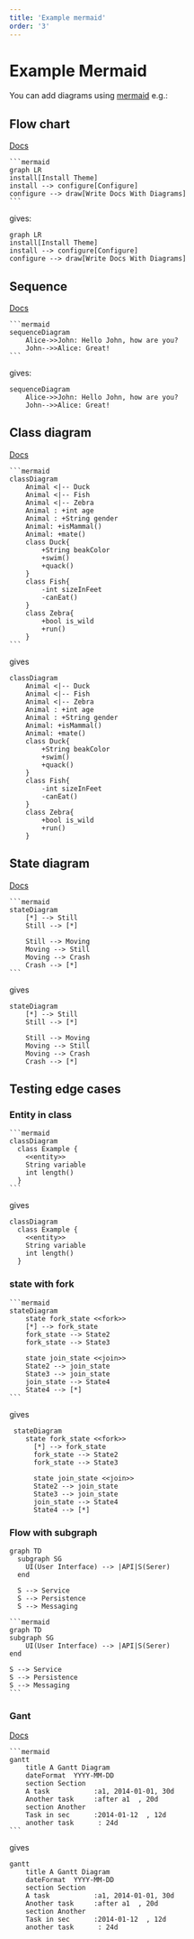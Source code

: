 ```yaml
---
title: 'Example mermaid'
order: '3'
---
```


# Example Mermaid

You can add diagrams using [mermaid](https://mermaidjs.github.io/#/) e.g.:

## Flow chart

[Docs](https://mermaidjs.github.io/#/flowchart)

    ```mermaid
    graph LR
    install[Install Theme]
    install --> configure[Configure]
    configure --> draw[Write Docs With Diagrams]
    ```

gives:

```mermaid
graph LR
install[Install Theme]
install --> configure[Configure]
configure --> draw[Write Docs With Diagrams]
```

## Sequence

[Docs](https://mermaidjs.github.io/#/sequenceDiagram)

    ```mermaid
    sequenceDiagram
        Alice->>John: Hello John, how are you?
        John-->>Alice: Great!
    ```

gives:

```mermaid
sequenceDiagram
    Alice->>John: Hello John, how are you?
    John-->>Alice: Great!
```

## Class diagram

[Docs](https://mermaidjs.github.io/#/classDiagram)

    ```mermaid
    classDiagram
        Animal <|-- Duck
        Animal <|-- Fish
        Animal <|-- Zebra
        Animal : +int age
        Animal : +String gender
        Animal: +isMammal()
        Animal: +mate()
        class Duck{
            +String beakColor
            +swim()
            +quack()
        }
        class Fish{
            -int sizeInFeet
            -canEat()
        }
        class Zebra{
            +bool is_wild
            +run()
        }
    ```

gives

```mermaid
classDiagram
    Animal <|-- Duck
    Animal <|-- Fish
    Animal <|-- Zebra
    Animal : +int age
    Animal : +String gender
    Animal: +isMammal()
    Animal: +mate()
    class Duck{
        +String beakColor
        +swim()
        +quack()
    }
    class Fish{
        -int sizeInFeet
        -canEat()
    }
    class Zebra{
        +bool is_wild
        +run()
    }
```

## State diagram

[Docs](https://mermaidjs.github.io/#/stateDiagram)

    ```mermaid
    stateDiagram
        [*] --> Still
        Still --> [*]

        Still --> Moving
        Moving --> Still
        Moving --> Crash
        Crash --> [*]
    ```

gives

```mermaid
stateDiagram
    [*] --> Still
    Still --> [*]

    Still --> Moving
    Moving --> Still
    Moving --> Crash
    Crash --> [*]
```

## Testing edge cases

### Entity in class

    ```mermaid
    classDiagram
      class Example {
        <<entity>>
        String variable
        int length()
      }
    ```

gives

```mermaid
classDiagram
  class Example {
    <<entity>>
    String variable
    int length()
  }
```

### state with fork

    ```mermaid
    stateDiagram
        state fork_state <<fork>>
        [*] --> fork_state
        fork_state --> State2
        fork_state --> State3

        state join_state <<join>>
        State2 --> join_state
        State3 --> join_state
        join_state --> State4
        State4 --> [*]
    ```

gives

```mermaid
 stateDiagram
    state fork_state <<fork>>
      [*] --> fork_state
      fork_state --> State2
      fork_state --> State3

      state join_state <<join>>
      State2 --> join_state
      State3 --> join_state
      join_state --> State4
      State4 --> [*]
```

### Flow with subgraph

```mermaid
graph TD
  subgraph SG
    UI(User Interface) --> |API|S(Serer)
  end

  S --> Service
  S --> Persistence
  S --> Messaging
```

    ```mermaid
    graph TD
    subgraph SG
        UI(User Interface) --> |API|S(Serer)
    end

    S --> Service
    S --> Persistence
    S --> Messaging
    ```

### Gant

[Docs](https://mermaidjs.github.io/#/gantt)

    ```mermaid
    gantt
        title A Gantt Diagram
        dateFormat  YYYY-MM-DD
        section Section
        A task           :a1, 2014-01-01, 30d
        Another task     :after a1  , 20d
        section Another
        Task in sec      :2014-01-12  , 12d
        another task      : 24d
    ```

gives

```mermaid
gantt
    title A Gantt Diagram
    dateFormat  YYYY-MM-DD
    section Section
    A task           :a1, 2014-01-01, 30d
    Another task     :after a1  , 20d
    section Another
    Task in sec      :2014-01-12  , 12d
    another task      : 24d
```
